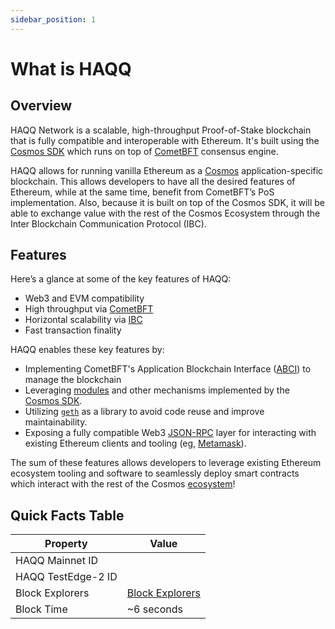 ```yaml
---
sidebar_position: 1
---
```



# What is HAQQ

## Overview

HAQQ Network is a scalable, high-throughput Proof-of-Stake blockchain that is fully compatible and
interoperable with Ethereum. It's built using the [Cosmos SDK](https://github.com/cosmos/cosmos-sdk/) which runs on top
of [CometBFT](https://github.com/cometbft/cometbft) consensus engine.

HAQQ allows for running vanilla Ethereum as a [Cosmos](https://cosmos.network/)
application-specific blockchain. This allows developers to have all the desired features of
Ethereum, while at the same time, benefit from CometBFT’s PoS implementation. Also, because it is
built on top of the Cosmos SDK, it will be able to exchange value with the rest of the Cosmos
Ecosystem through the Inter Blockchain Communication Protocol (IBC).

## Features

Here’s a glance at some of the key features of HAQQ:

- Web3 and EVM compatibility
- High throughput via [CometBFT](https://github.com/cometbft/cometbft)
- Horizontal scalability via [IBC](https://cosmos.network/ibc)
- Fast transaction finality

HAQQ enables these key features by:

- Implementing CometBFT's Application Blockchain Interface ([ABCI](https://docs.cometbft.com/v0.37/spec/abci/)) to manage the blockchain
- Leveraging [modules](https://docs.cosmos.network/master/building-modules/intro.html) and other mechanisms implemented by the [Cosmos SDK](https://docs.cosmos.network/).
- Utilizing [`geth`](https://github.com/ethereum/go-ethereum) as a library to avoid code reuse and improve maintainability.
- Exposing a fully compatible Web3 [JSON-RPC](../develop/api/ethereum-json-rpc) layer for interacting with existing Ethereum clients and tooling (eg, [Metamask](../user-guides/connect-your-wallet/Metamask)).

The sum of these features allows developers to leverage existing Ethereum ecosystem tooling and
software to seamlessly deploy smart contracts which interact with the rest of the Cosmos
[ecosystem](https://cosmos.network/ecosystem)!

## Quick Facts Table

| Property           | Value                                              |
| ------------------ | -------------------------------------------------- |
| HAQQ Mainnet ID    | <ChainConfigValue chain="main" keyword="chainId"/> |
| HAQQ TestEdge-2 ID | <ChainConfigValue chain="test" keyword="chainId"/> |
| Block Explorers    | [Block Explorers](../develop/explores/)            |
| Block Time         | ~6 seconds                                         |
